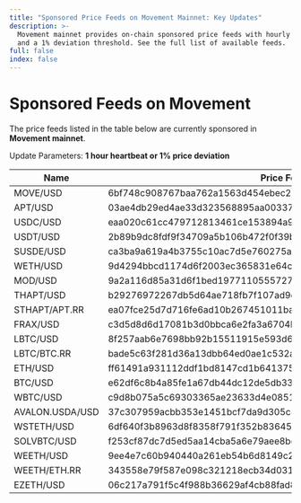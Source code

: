 ```yaml
---
title: "Sponsored Price Feeds on Movement Mainnet: Key Updates"
description: >-
  Movement mainnet provides on-chain sponsored price feeds with hourly updates
  and a 1% deviation threshold. See the full list of available feeds.
full: false
index: false
---
```


# Sponsored Feeds on Movement

The price feeds listed in the table below are currently sponsored in **Movement mainnet**.

Update Parameters: **1 hour heartbeat or 1% price deviation**

| Name            | Price Feed Id                                                    |
| --------------- | ---------------------------------------------------------------- |
| MOVE/USD        | 6bf748c908767baa762a1563d454ebec2d5108f8ee36d806aadacc8f0a075b6d |
| APT/USD         | 03ae4db29ed4ae33d323568895aa00337e658e348b37509f5372ae51f0af00d5 |
| USDC/USD        | eaa020c61cc479712813461ce153894a96a6c00b21ed0cfc2798d1f9a9e9c94a |
| USDT/USD        | 2b89b9dc8fdf9f34709a5b106b472f0f39bb6ca9ce04b0fd7f2e971688e2e53b |
| SUSDE/USD       | ca3ba9a619a4b3755c10ac7d5e760275aa95e9823d38a84fedd416856cdba37c |
| WETH/USD        | 9d4294bbcd1174d6f2003ec365831e64cc31d9f6f15a2b85399db8d5000960f6 |
| MOD/USD         | 9a2a116d85a31d6f1bed19771105557276457094e31791a892758148aa54023d |
| THAPT/USD       | b29276972267db5d64ae718fb7f107ad9e72a79cabf9992f0e9bc75ad451a7f6 |
| STHAPT/APT.RR   | ea07fce25d7d716fe6ad10b267451011baadc8f3724b28487026072ddce3ba1b |
| FRAX/USD        | c3d5d8d6d17081b3d0bbca6e2fa3a6704bb9a9561d9f9e1dc52db47629f862ad |
| LBTC/USD        | 8f257aab6e7698bb92b15511915e593d6f8eae914452f781874754b03d0c612b |
| LBTC/BTC.RR     | bade5c63f281d36a13dbb64ed0ae1c532a434b6771b11885f396a41f56cc3bd0 |
| ETH/USD         | ff61491a931112ddf1bd8147cd1b641375f79f5825126d665480874634fd0ace |
| BTC/USD         | e62df6c8b4a85fe1a67db44dc12de5db330f7ac66b72dc658afedf0f4a415b43 |
| WBTC/USD        | c9d8b075a5c69303365ae23633d4e085199bf5c520a3b90fed1322a0342ffc33 |
| AVALON.USDA/USD | 37c307959acbb353e1451bcf7da9d305c8cb8d54c64353588aaf900ffcffdd7d |
| WSTETH/USD      | 6df640f3b8963d8f8358f791f352b8364513f6ab1cca5ed3f1f7b5448980e784 |
| SOLVBTC/USD     | f253cf87dc7d5ed5aa14cba5a6e79aee8bcfaef885a0e1b807035a0bbecc36fa |
| WEETH/USD       | 9ee4e7c60b940440a261eb54b6d8149c23b580ed7da3139f7f08f4ea29dad395 |
| WEETH/ETH.RR    | 343558e79f587e098c321218ecb34d031ba709ab3e84133126f3c98511b91f64 |
| EZETH/USD       | 06c217a791f5c4f988b36629af4cb88fad827b2485400a358f3b02886b54de92 |
